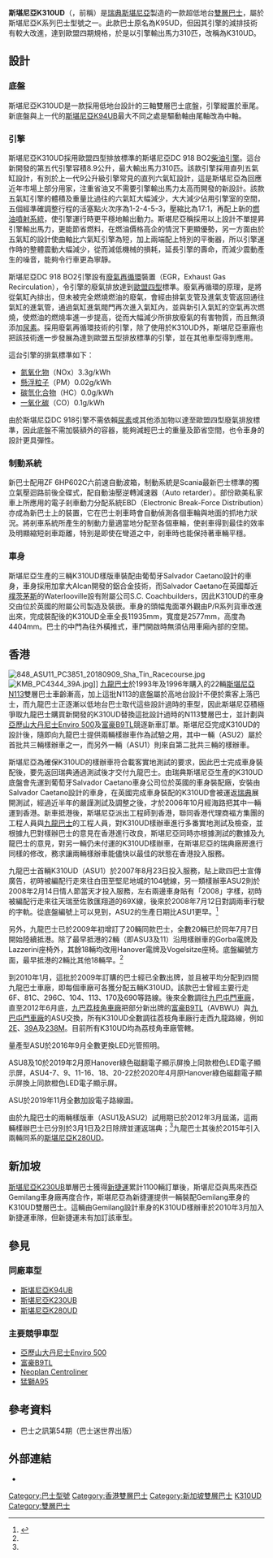 {{巴士型號信息框
| background       = 
| name             = 斯堪尼亞K310UD
| imagesize        = 300px
| image            = ASU2.jpg
| caption          = 斯堪尼亞K310UD在[[維多利亞公園|維多利亞公園]]
| image_two        = 
| caption_two      = 
| image_three      = 
| caption_three    = 
| manufacturer     = [[斯堪尼亞|斯堪尼亞]]
| factory          = {{flag|瑞典}}
| replaced         = 
| yearconstruction = 2006年
| successor        = [[斯堪尼亞K280UD|斯堪尼亞K280UD]]
| competitor       = 
| Operator         = 
| length           = 11,935毫米
| width            = 2,527毫米
| height           = 4,404毫米
| floortype        = 超低地台
| doors            = 2
| weight           = 
| chassis          = 
| engine           = 斯堪尼亞DC9-18-310五氣缸8.9公升柴油引擎
| gearbox          = ZF 6HP602CN 六前速全自動波箱
| horsepower       = 310匹
}}
'''斯堪尼亞K310UD'''（{{lang-en|'''Scania K310UD'''}}，前稱{{lang|en|'''Scania K95UD'''}}）是[[瑞典|瑞典]][[斯堪尼亞|斯堪尼亞]]製造的一款超低地台[[雙層巴士|雙層巴士]]，屬於斯堪尼亞K系列巴士型號之一。此款巴士原名為K95UD，但因其引擎的減排技術有較大改進，達到歐盟四期規格，於是以引擎輸出馬力310匹，改稱為K310UD。

== 設計 ==
=== 底盤 ===
斯堪尼亞K310UD是一款採用低地台設計的三軸雙層巴士底盤，引擎縱置於車尾。新底盤與上一代的[[斯堪尼亞K94UB|斯堪尼亞K94UB]]最大不同之處是驅動軸由尾軸改為中軸。

=== 引擎 ===
斯堪尼亞K310UD採用歐盟四型排放標準的斯堪尼亞DC 918 BO2[[柴油引擎|柴油引擎]]。這台新開發的第五代引擎容積8.9公升，最大輸出馬力310匹。該款引擎採用直列五氣缸設計，有別於上一代9公升級引擎常見的直列六氣缸設計，這是斯堪尼亞為回應近年市場上部分用家，注重省油又不需要引擎輸出馬力太高而開發的新設計。該款五氣缸引擎的體積及重量比過往的六氣缸大幅減少，大大減少佔用引擎室的空間，五個經準確調整行程的活塞點火次序為1-2-4-5-3，壓縮比為17:1，再配上新的[[燃料噴射裝置|燃油噴射系統]]，使引擎運行時更平穩地輸出動力。斯堪尼亞稱採用以上設計不單提昇引擎輸出馬力，更能節省燃料，在燃油價格高企的情況下更顯優勢，另一方面由於五氣缸的設計使曲軸比六氣缸引擎為短，加上兩端配上特別的平衡器，所以引擎運作時的整體震動大幅減少，從而減低機械的損耗，延長引擎的壽命，而減少震動產生的噪音，能夠令行車更為寧靜。

斯堪尼亞DC 918 BO2引擎設有[[排氣再循環|廢氣再循環]]裝置（EGR，Exhaust Gas Recirculation），令引擎的廢氣排放達到[[歐盟四型|歐盟四型]]標準。廢氣再循環的原理，是將從氣缸內排出，但未被完全燃燒燃油的廢氣，會經由排氣支管及進氣支管返回通往氣缸的進氣管，通過氣缸進氣閥門再次進入氣缸內，並與新引入氣缸的空氣再次燃燒，使燃油的燃燒率進一步提高，從而大幅減少所排放廢氣的有害物質，而且無須添加[[尿素|尿素]]。採用廢氣再循環技術的引擎，除了使用於K310UD外，斯堪尼亞車廠也把該技術進一步發展為達到歐盟五型排放標準的引擎，並在其他車型得到應用。

這台引擎的排氣標準如下：
* [[氮氧化物|氮氧化物]]（NOx）3.3g/kWh
* [[懸浮粒子|懸浮粒子]]（PM）0.02g/kWh
* [[碳氫化合物|碳氫化合物]]（HC）0.0g/kWh
* [[一氧化碳|一氧化碳]]（CO）0.1g/kWh

由於斯堪尼亞DC 918引擎不需依賴[[尿素|尿素]]或其他添加物以達至歐盟四型廢氣排放標準，因此底盤不需加裝額外的容器，能夠減輕巴士的重量及節省空間，也令車身的設計更具彈性。

=== 制動系統 ===
新巴士配用ZF 6HP602C六前速自動波箱，制動系統是Scania最新巴士標準的獨立氣壓迴路前後全碟式，配自動油壓逆轉減速器（Auto retarder）。部份歐美私家車上所應用的電子剎車動力分配系統EBD（Electronic Break-Force Distribution）亦成為新巴士上的裝置，它在巴士剎車時會自動偵測各個車輪與地面的抓地力狀況。將剎車系統所產生的制動力量適當地分配至各個車輪，使剎車得到最佳的效率及明顯縮短剎車距離，特別是即使在彎道之中，剎車時也能保持著車輛平穩。

=== 車身 ===
斯堪尼亞生產的三輛K310UD樣版車裝配由葡萄牙Salvador Caetano設計的車身，車身採用加拿大Alcan開發的鋁合金技術，而Salvador Caetano在英國鄰近[[樸茨茅斯|樸茨茅斯]]的Waterlooville設有附屬公司S.C. Coachbuilders，因此K310UD的車身交由位於英國的附屬公司製造及裝嵌。車身的頭幅鬼面罩外觀由P/R系列貨車改進出來，完成裝配後的K310UD全車全長11935mm，寬度是2577mm，高度為4404mm。巴士的中門為往外橫推式，車門開啟時無須佔用車廂內部的空間。

== 香港 ==
[[File:848_ASU11_PC3851_20180909_Sha_Tin_Racecourse.jpg|thumb]]
[[File:KMB_PC4344_39A.jpg|thumb]]]]
[[九龍巴士|九龍巴士]]於1993年及1996年購入的22輛[[斯堪尼亞N113|斯堪尼亞N113]]雙層巴士車齡漸高，加上這批N113的底盤屬於高地台設計不便於乘客上落巴士，而九龍巴士正逐漸以低地台巴士取代這些設計過時的車型，因此斯堪尼亞積極爭取九龍巴士購買新開發的K310UD替換這批設計過時的N113雙層巴士，並計劃與[[亞歷山大丹尼士Enviro_500|亞歷山大丹尼士Enviro 500]]及[[富豪B9TL|富豪B9TL]]競逐新車訂單。斯堪尼亞完成K310UD的設計後，隨即向九龍巴士提供兩輛樣辦車作為試驗之用，其中一輛（ASU2）屬於首批共三輛樣辦車之一，而另外一輛（ASU1）則來自第二批共三輛的樣辦車。

斯堪尼亞為確保K310UD的樣辦車符合載客實地測試的要求，因此巴士完成車身裝配後，要先返回瑞典通過測試後才交付九龍巴士。由瑞典斯堪尼亞生產的K310UD底盤會先運到葡萄牙Salvador Caetano車身公司位於英國的車身裝配廠，安裝由Salvador Caetano設計的車身，在英國完成車身裝配的K310UD會被運返[[瑞典|瑞典]]展開測試，經過近半年的嚴謹測試及調整之後，才於2006年10月經海路把其中一輛運到香港。新車抵港後，斯堪尼亞派出工程師到香港，聯同香港代理商褔方集團的工程人員與[[九龍巴士|九龍巴士]]的工程人員，對K310UD樣辦車進行多番實地測試及檢查，並根據九巴對樣辦巴士的意見在香港進行改良，斯堪尼亞同時亦根據測試的數據及九龍巴士的意見，對另一輛仍未付運的K310UD樣辦車，在斯堪尼亞的瑞典廠房進行同樣的修改，務求讓兩輛樣辦車能儘快以最佳的狀態在香港投入服務。

九龍巴士首輛K310UD（ASU1）於2007年8月23日投入服務，貼上歐四巴士宣傳廣告，初時被編配行走來往白田至堅尼地城的104號線，另一類樣辦車ASU2則於2008年2月14日情人節當天才投入服務，左右兩邊車身貼有「2008」字樣，初時被編配行走來往天瑞至佐敦匯翔道的69X線，後來於2008年7月12日對調兩車行駛的字軌。從底盤編號上可以見到，ASU2的生產日期比ASU1更早。<ref name="#1">{{Cite web |url=http://hkbus.wikia.com/wiki/%E6%96%AF%E5%A0%AA%E5%B0%BC%E4%BA%9EK310UD |title=香港巴士大典-斯堪尼亞K310UD |access-date=2009-08-18 |archive-date=2018-11-17 |archive-url=https://web.archive.org/web/20181117191212/http://hkbus.wikia.com/wiki/%E6%96%AF%E5%A0%AA%E5%B0%BC%E4%BA%9EK310UD |dead-url=no }}</ref>

另外，九龍巴士已於2009年初增訂了20輛同款巴士，全數20輛已於同年7月7日開始陸續抵港。除了最早抵港的2輛（即ASU3及11）沿用樣辦車的Gorba電牌及Lazzerini座椅外，其餘18輛均改用Hanover電牌及Vogelsitze座椅。底盤編號方面，最早抵港的2輛比其他18輛早。<ref name="#1"/>

到2010年1月，這批於2009年訂購的巴士經已全數出牌，並且被平均分配到四間九龍巴士車廠，即每個車廠可各獲分配五輛K310UD。該款巴士曾經主要行走6F、81C、296C、104、113、170及690等路線。後來全數調往[[九巴屯門車廠|九巴屯門車廠]]，直至2012年6月底，[[九巴荔枝角車廠|九巴荔枝角車廠]]把部分新出牌的[[富豪B9TL|富豪B9TL]]（AVBWU）與[[九巴屯門車廠|九巴屯門車廠]]的ASU交換，所有K310UD全數調往荔枝角車廠行走西九龍路線，例如[[九龍巴士2E線|2E]]、[[九龍巴士39A線|39A]]及[[九龍巴士238M線|238M]]。目前所有K310UD均為荔枝角車廠管轄。

量產型ASU於2016年9月全數更換LED光管照明。

ASU8及10於2019年2月原Hanover綠色磁翻電子顯示屏換上同款橙色LED電子顯示屏，ASU4-7、9、11-16、18、20-22於2020年4月原Hanover綠色磁翻電子顯示屏換上同款橙色LED電子顯示屏。

ASU於2019年11月全數加設電子路線圖。

由於九龍巴士的兩輛樣版車（ASU1及ASU2）試用期已於2012年3月屆滿，這兩輛樣辦巴士已分別於3月1日及2日除牌並運返瑞典；<ref name="#1"/>九龍巴士其後於2015年引入兩輛同系的[[斯堪尼亞K280UD|斯堪尼亞K280UD]]。

== 新加坡 ==
[[斯堪尼亞K230UB|斯堪尼亞K230UB]]單層巴士獲得[[新捷運|新捷運]]累計1100輛訂單後，斯堪尼亞與馬來西亞Gemilang車身廠再度合作，斯堪尼亞為新捷運提供一輛裝配Gemilang車身的K310UD雙層巴士。這輛由Gemilang設計車身的K310UD樣辦車於2010年3月加入新捷運車隊，但新捷運未有加訂該車型。

== 參見 ==
=== 同廠車型 ===
*[[斯堪尼亞K94UB|斯堪尼亞K94UB]]
*[[斯堪尼亞K230UB|斯堪尼亞K230UB]]
*[[斯堪尼亞K280UD|斯堪尼亞K280UD]]

=== 主要競爭車型 ===
*[[亞歷山大丹尼士Enviro_500|亞歷山大丹尼士Enviro 500]]
*[[富豪B9TL巴士|富豪B9TL]]
*[[Neoplan_Centroliner|Neoplan Centroliner]]
*[[猛獅A95|猛獅A95]]

== 參考資料 ==
{{reflist}}
* 巴士之訊第54期（巴士迷世界出版）

== 外部連結 ==
{{Commonscat|Scania K310UD}}
*{{Wikia|hkbus|香港巴士大典|斯堪尼亞K310UD}}

[[Category:巴士型號|Category:巴士型號]]
[[Category:香港雙層巴士|Category:香港雙層巴士]]
[[Category:新加坡雙層巴士|Category:新加坡雙層巴士]]
[[Category:斯堪尼亞巴士|K310UD]]
[[Category:雙層巴士|Category:雙層巴士]]